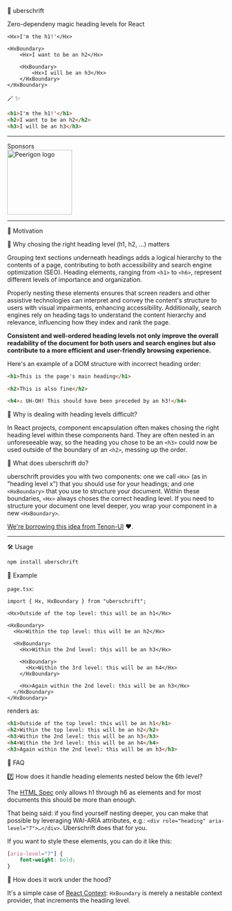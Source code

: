 
<Hx>🧢 uberschrift</Hx>

Zero-dependeny magic heading levels for React

```tsx
<Hx>I'm the h1!'</Hx>

<HxBoundary>
	<Hx>I want to be an h2</Hx>

	<HxBoundary>
		<Hx>I will be an h3</Hx>
	</HxBoundary>
</HxBoundary>
```

🪄 ✨

```html
<h1>I'm the h1!'</h1>
<h2>I want to be an h2</h2>
<h3>I will be an h3</h3>
```

---

<div className="text-center">

Sponsors <br/>
[<img alt="Peerigon logo" src="https://assets.peerigon.com/peerigon/logo/peerigon-logo-flat-spinat.png" width="150" />](https://peerigon.com)

</div>

---

<HxBoundary>

<Hx>🤸 Motivation</Hx>

<HxBoundary>

<Hx>👀 Why chosing the right heading level (h1, h2, …) matters</Hx>

Grouping text sections underneath headings adds a logical hierarchy to the contents of a page, contributing to both accessibility and search engine optimization (SEO). Heading elements, ranging from `<h1>` to `<h6>`, represent different levels of importance and organization.

Properly nesting these elements ensures that screen readers and other assistive technologies can interpret and convey the content's structure to users with visual impairments, enhancing accessibility. Additionally, search engines rely on heading tags to understand the content hierarchy and relevance, influencing how they index and rank the page.

**Consistent and well-ordered heading levels not only improve the overall readability of the document for both users and search engines but also contribute to a more efficient and user-friendly browsing experience.**

Here's an example of a DOM structure with incorrect heading order:

```html
<h1>This is the page's main heading</h1>

<h2>This is also fine</h2>

<h4>⚠️ UH-OH! This should have been preceded by an h3!</h4>
```

<Hx>🤷 Why is dealing with heading levels difficult?</Hx>

In React projects, component encapsulation often makes chosing the right heading level within these components hard. They are often nested in an unforeseeable way, so the heading you chose to be an `<h3>` could now be used outside of the boundary of an `<h2>`, messing up the order.

<Hx>🧢 What does uberschrift do?</Hx>

uberschrift provides you with two components: one we call `<Hx>` (as in "heading level x") that you should use for your headings; and one `<HxBoundary>` that you use to structure your document. Within these boundaries, `<Hx>` always choses the correct heading level. If you need to structure your document one level deeper, you wrap your component in a new `<HxBoundary>`.

[We're borrowing this idea from Tenon-UI](https://www.tenon-ui.info/headings) ❤️.

</HxBoundary>

---

<Hx>🛠️ Usage</Hx>

```sh
npm install uberschrift
```

<HxBoundary>

<Hx>📇 Example</Hx>

`page.tsx`:

```tsx
import { Hx, HxBoundary } from "uberschrift";

<Hx>Outside of the top level: this will be an h1</Hx>

<HxBoundary>
  <Hx>Within the top level: this will be an h2</Hx>

  <HxBoundary>
    <Hx>Within the 2nd level: this will be an h3</Hx>

    <HxBoundary>
      <Hx>Within the 3rd level: this will be an h4</Hx>
    </HxBoundary>

    <Hx>Again within the 2nd level: this will be an h3</Hx>
  </HxBoundary>
</HxBoundary>
```

renders as:

```html
<h1>Outside of the top level: this will be an h1</h1>
<h2>Within the top level: this will be an h2</h2>
<h3>Within the 2nd level: this will be an h3</h3>
<h4>Within the 3rd level: this will be an h4</h4>
<h3>Again within the 2nd level: this will be an h3</h3>
```

</HxBoundary>

<Hx>🤯 FAQ</Hx>

<HxBoundary>

<Hx>7️⃣ How does it handle heading elements nested below the 6th level?</Hx>

The [HTML Spec](https://html.spec.whatwg.org/#the-h1,-h2,-h3,-h4,-h5,-and-h6-elements) only allows h1 through h6 as elements and for most documents this should be more than enough.

That being said: if you find yourself nesting deeper, you can make that possible by leveraging WAI-ARIA attributes, e.g.: `<div role="heading" aria-level="7">…</div>`. Uberschrift does that for you.

If you want to style these elements, you can do it like this:

```css
[aria-level="7"] {
	font-weight: bold;
}
```

<Hx>🚗 How does it work under the hood?</Hx>

It's a simple case of [React Context](https://react.dev/learn/passing-data-deeply-with-context): `HxBoundary` is merely a nestable context provider, that increments the heading level.

</HxBoundary>
</HxBoundary>

